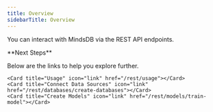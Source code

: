 ```yaml
---
title: Overview
sidebarTitle: Overview
---
```


You can interact with MindsDB via the REST API endpoints.

<Info>
**Next Steps**

Below are the links to help you explore further.

<CardGroup cols={3}>

    <Card title="Usage" icon="link" href="/rest/usage"></Card>
    <Card title="Connect Data Sources" icon="link" href="/rest/databases/create-databases"></Card>
    <Card title="Create Models" icon="link" href="/rest/models/train-model"></Card>

</CardGroup>

</Info>
